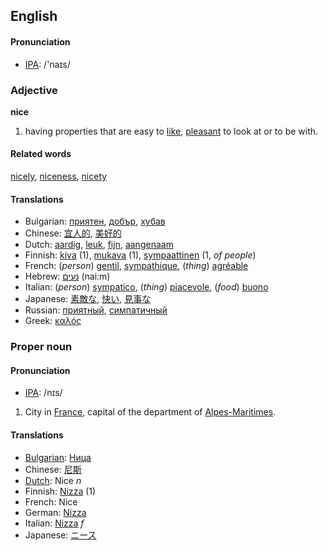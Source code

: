 ==English==
==== Pronunciation ====
*[[w:IPA|IPA]]: /'naɪs/

===Adjective===
'''nice'''

#having properties that are easy to [[like]], [[pleasant]] to look at or to be with.

====Related words====
[[nicely]], [[niceness]], [[nicety]]

====Translations====
*Bulgarian: [[приятен]], [[добър]], [[хубав]]
*Chinese: [[宜人的]], [[美好的]]
*Dutch: [[aardig]], [[leuk]], [[fijn]], [[aangenaam]]
*Finnish: [[kiva#Finnish|kiva]] (1), [[mukava]] (1), [[sympaattinen]] (1, ''of people'')
*French: (''person'') [[gentil]], [[sympathique]], (''thing'') [[agréable]]
*Hebrew: [[נעים]] (nai:m)
*Italian: (''person'') [[sympatico]], (''thing'') [[piacevole]], (''food'') [[buono]]
*Japanese: [[素敵な]], [[快い]], [[見事な]]
*Russian: [[приятный]], [[симпатичный]]
*Greek: [[καλός]]

===Proper noun===
==== Pronunciation ====
*[[w:IPA|IPA]]: /nɪs/

#City in [[France]], capital of the department of [[Alpes-Maritimes]].

====Translations====
*[[Bulgarian]]: [[Ница]]
*Chinese: [[尼斯]]
*[[Dutch]]: Nice ''n''
*Finnish: [[Nizza]] (1)
*French: Nice
*German: [[Nizza]]
*Italian: [[Nizza]] ''f''
*Japanese: [[ニース]]